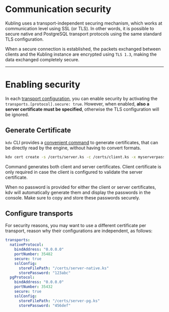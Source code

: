 # Communication security
Kubling uses a transport-independent securing mechanism, which works at communication level using SSL (or TLS).
In other words, it is possible to secure native and PostgreSQL transport protocols using the same standard TLS configuration.

When a secure connection is established, the packets exchanged between clients and the Kubling instance are encrypted using `TLS 1.3`, making the
data exchanged completely secure.

---

# Enabling security
In each [transport configuration](/schemas#main-application-configuration), you can enable security by activating the `transports.[protocol].secure: true`.
However, when enabled, **also a server certificate must be specified**, otherwise the TLS configuration will be ignored.

## Generate Certificate
`kdv` CLI provides a [convenient command](/CLI/overview#-cert) to generate certificates, that can be directly read by the engine, without having to convert formats.

```sh copy
kdv cert create -s /certs/server.ks -c /certs/client.ks -x myserverpass -p myclientpass -o
```

Command generates both client and server certificates. Client certificate is only required in case the client is configured to validate the server certificate.

When no password is provided for either the client or server certificates, kdv will automatically generate them and display the passwords in the console. Make sure to copy and store these passwords securely.

## Configure transports
For security reasons, you may want to use a different certificate per transport, reason why their configurations are independent, as follows:

```yaml
transports:
  nativeProtocol:
    bindAddress: "0.0.0.0"
    portNumber: 35482
    secure: true
    sslConfig:
      storeFilePath: "/certs/server-native.ks"
      storePassword: "123abc"
  pgProtocol:
    bindAddress: "0.0.0.0"
    portNumber: 35432
    secure: true
    sslConfig:
      storeFilePath: "/certs/server-pg.ks"
      storePassword: "456def"
```